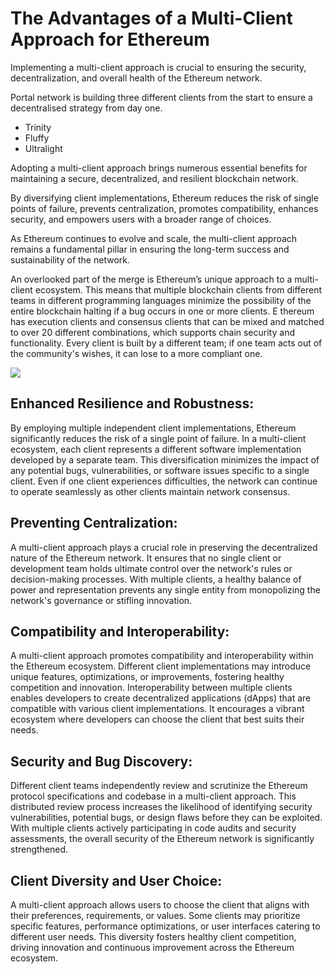 # The Advantages of a Multi-Client Approach for Ethereum

Implementing a multi-client approach is crucial to ensuring the security, decentralization, and overall health of the Ethereum network.

Portal network is building three different clients from the start to ensure a decentralised strategy from day one.

- Trinity
- Fluffy
- Ultralight

Adopting a multi-client approach brings numerous essential benefits for maintaining a secure, decentralized, and resilient blockchain network.

By diversifying client implementations, Ethereum reduces the risk of single points of failure, prevents centralization, promotes compatibility, enhances security, and empowers users with a broader range of choices.

As Ethereum continues to evolve and scale, the multi-client approach remains a fundamental pillar in ensuring the long-term success and sustainability of the network.

An overlooked part of the merge is Ethereum’s unique approach to a multi-client ecosystem. This means that multiple blockchain clients from different teams in different programming languages minimize the possibility of the entire blockchain halting if a bug occurs in one or more clients.
E
thereum has execution clients and consensus clients that can be mixed and matched to over 20 different combinations, which supports chain security and functionality. Every client is built by a different team; if one team acts out of the community's wishes, it can lose to a more compliant one.

![](public/client-diversity.png)

## Enhanced Resilience and Robustness:

By employing multiple independent client implementations, Ethereum significantly reduces the risk of a single point of failure.
In a multi-client ecosystem, each client represents a different software implementation developed by a separate team.
This diversification minimizes the impact of any potential bugs, vulnerabilities, or software issues specific to a single client. Even if one client experiences difficulties, the network can continue to operate seamlessly as other clients maintain network consensus.

## Preventing Centralization:

A multi-client approach plays a crucial role in preserving the decentralized nature of the Ethereum network. It ensures that no single client or development team holds ultimate control over the network's rules or decision-making processes. With multiple clients, a healthy balance of power and representation prevents any single entity from monopolizing the network's governance or stifling innovation.

## Compatibility and Interoperability:

A multi-client approach promotes compatibility and interoperability within the Ethereum ecosystem. Different client implementations may introduce unique features, optimizations, or improvements, fostering healthy competition and innovation. Interoperability between multiple clients enables developers to create decentralized applications (dApps) that are compatible with various client implementations. It encourages a vibrant ecosystem where developers can choose the client that best suits their needs.

## Security and Bug Discovery:

Different client teams independently review and scrutinize the Ethereum protocol specifications and codebase in a multi-client approach. This distributed review process increases the likelihood of identifying security vulnerabilities, potential bugs, or design flaws before they can be exploited. With multiple clients actively participating in code audits and security assessments, the overall security of the Ethereum network is significantly strengthened.

## Client Diversity and User Choice:

A multi-client approach allows users to choose the client that aligns with their preferences, requirements, or values. Some clients may prioritize specific features, performance optimizations, or user interfaces catering to different user needs.
This diversity fosters healthy client competition, driving innovation and continuous improvement across the Ethereum ecosystem.
